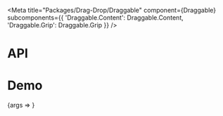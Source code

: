 
<Meta
  title="Packages/Drag-Drop/Draggable"
  component={Draggable}
  subcomponents={{
    'Draggable.Content': Draggable.Content,
    'Draggable.Grip': Draggable.Grip
  }}
/>

# API

<ArgsTable />

# Demo

<Canvas>
  <Story
    name="Draggable"
    args={{
      label: 'Label',
      caption: 'Caption'
    }}
    argTypes={{
      tag: { control: { type: 'text' } },
      isFocusable: { control: { type: 'boolean' }, table: { category: 'Story' } },
      label: { control: { type: 'text' }, table: { category: 'Draggable.Content' } },
      caption: { control: { type: 'text' }, table: { category: 'Draggable.Content' } }
    }}
  >
    {args => <DraggableStory {...args} />}
  </Story>
</Canvas>
